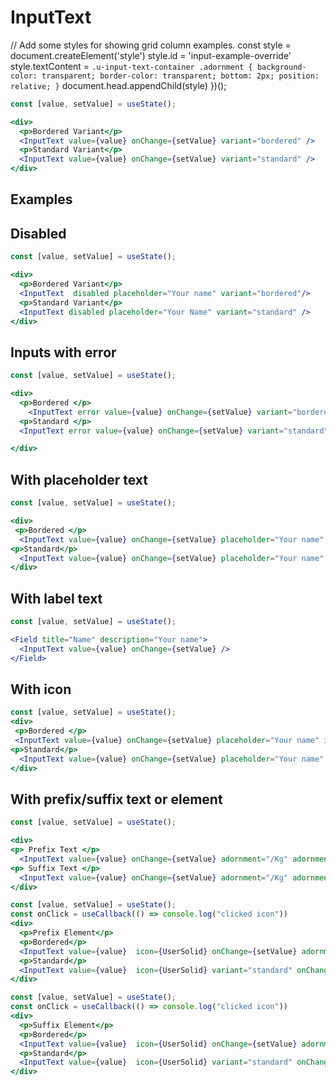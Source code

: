
# InputText

  // Add some styles for showing grid column examples.
  const style =  document.createElement('style')
  style.id = 'input-example-override'
  style.textContent = `.u-input-text-container .adornment {
    background-color: transparent;
    border-color: transparent;
    bottom: 2px;
    position: relative;
  }`
  document.head.appendChild(style)
})();

<Documenter component={InputText}>

```jsx preview
const [value, setValue] = useState();

<div>
  <p>Bordered Variant</p>
  <InputText value={value} onChange={setValue} variant="bordered" />
  <p>Standard Variant</p>
  <InputText value={value} onChange={setValue} variant="standard" />
</div>
```

</Documenter>

## Examples


## Disabled

```jsx preview
const [value, setValue] = useState();

<div>
  <p>Bordered Variant</p>
  <InputText  disabled placeholder="Your name" variant="bordered"/>
  <p>Standard Variant</p>
  <InputText disabled placeholder="Your Name" variant="standard" />
</div>

```
## Inputs with error

```jsx preview
const [value, setValue] = useState();

<div>
  <p>Bordered </p>
    <InputText error value={value} onChange={setValue} variant="bordered" placeholder="Your name" />
  <p>Standard </p>
  <InputText error value={value} onChange={setValue} variant="standard" placeholder="Your name" />

</div>

```

## With placeholder text

```jsx preview
const [value, setValue] = useState();

<div>
 <p>Bordered </p>
  <InputText value={value} onChange={setValue} placeholder="Your name" />
<p>Standard</p>
  <InputText value={value} onChange={setValue} placeholder="Your name" variant="standard" />
</div>
```

## With label text

```jsx preview
const [value, setValue] = useState();

<Field title="Name" description="Your name">
  <InputText value={value} onChange={setValue} />
</Field>
``` 

## With icon

```jsx preview
const [value, setValue] = useState();
<div>
 <p>Bordered </p>
 <InputText value={value} onChange={setValue} placeholder="Your name" icon={UserSolid}/>
<p>Standard</p>
  <InputText value={value} onChange={setValue} placeholder="Your name" variant="standard" />
</div>
```

## With prefix/suffix text or element

```jsx preview
const [value, setValue] = useState();

<div>
<p> Prefix Text </p>
  <InputText value={value} onChange={setValue} adornment="/Kg" adornmentPosition='start'/>
<p> Suffix Text </p>
  <InputText value={value} onChange={setValue} adornment="/Kg" adornmentPosition='end'/>
</div>
```

```jsx preview
const [value, setValue] = useState();
const onClick = useCallback(() => console.log("clicked icon"))
<div>
  <p>Prefix Element</p>
  <p>Bordered</p>
  <InputText value={value}  icon={UserSolid} onChange={setValue} adornmentPosition='start' adornment={<Button className="adornment" onClick={onClick} icon={UserSolid} />}/>
  <p>Standard</p>
  <InputText value={value}  icon={UserSolid} variant="standard" onChange={setValue} adornmentPosition='start' adornment={<Button className="adornment" onClick={onClick} icon={UserSolid} />}/>
</div>  
```
```jsx preview
const [value, setValue] = useState();
const onClick = useCallback(() => console.log("clicked icon"))
<div>
  <p>Suffix Element</p>
  <p>Bordered</p>
  <InputText value={value}  icon={UserSolid} onChange={setValue} adornmentPosition='end' adornment={<Button className="adornment" onClick={onClick} icon={UserSolid} />}/>
  <p>Standard</p>
  <InputText value={value}  icon={UserSolid} variant="standard" onChange={setValue} adornmentPosition='end' adornment={<Button className="adornment" onClick={onClick} icon={UserSolid} />}/>
</div>
```